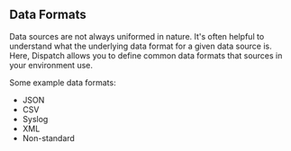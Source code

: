 ## Data Formats

Data sources are not always uniformed in nature. It's often helpful to understand what the underlying data format for a given data source is. Here, Dispatch allows you to define common data formats that sources in your environment use.

Some example data formats:

- JSON
- CSV
- Syslog
- XML
- Non-standard
